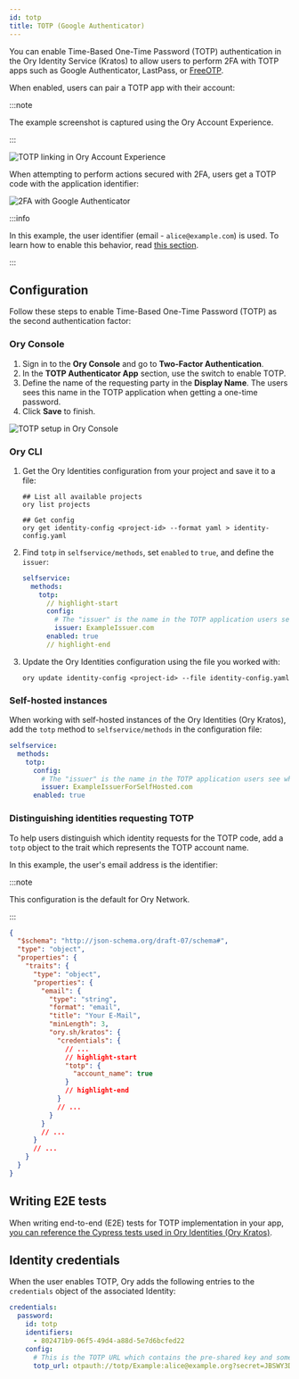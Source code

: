 ```yaml
---
id: totp
title: TOTP (Google Authenticator)
---
```


You can enable Time-Based One-Time Password (TOTP) authentication in the Ory Identity Service (Kratos) to allow users to perform
2FA with TOTP apps such as Google Authenticator, LastPass, or [FreeOTP](https://freeotp.github.io/).

When enabled, users can pair a TOTP app with their account:

:::note

The example screenshot is captured using the Ory Account Experience.

:::

![TOTP linking in Ory Account Experience](../_static/mfa/1.png)

When attempting to perform actions secured with 2FA, users get a TOTP code with the application identifier:

![2FA with Google Authenticator](../_static/mfa/2.png)

:::info

In this example, the user identifier (email - `alice@example.com`) is used. To learn how to enable this behavior, read
[this section](#distinguishing-identities-requesting-totp).

:::

## Configuration

Follow these steps to enable Time-Based One-Time Password (TOTP) as the second authentication factor:

### Ory Console

1. Sign in to the **Ory Console** and go to **Two-Factor Authentication**.
2. In the **TOTP Authenticator App** section, use the switch to enable TOTP.
3. Define the name of the requesting party in the **Display Name**. The users sees this name in the TOTP application when getting
   a one-time password.
4. Click **Save** to finish.

![TOTP setup in Ory Console](../_static/mfa/3.png)

### Ory CLI

1. Get the Ory Identities configuration from your project and save it to a file:

   ```shell
   ## List all available projects
   ory list projects

   ## Get config
   ory get identity-config <project-id> --format yaml > identity-config.yaml
   ```

2. Find `totp` in `selfservice/methods`, set `enabled` to `true`, and define the `issuer`:

   ```yaml title="identity-config.yaml"
   selfservice:
     methods:
       totp:
         // highlight-start
         config:
           # The "issuer" is the name in the TOTP application users see when getting a one-time password.
           issuer: ExampleIssuer.com
         enabled: true
         // highlight-end
   ```

3. Update the Ory Identities configuration using the file you worked with:

   ```shell
   ory update identity-config <project-id> --file identity-config.yaml
   ```

### Self-hosted instances

When working with self-hosted instances of the Ory Identities (Ory Kratos), add the `totp` method to `selfservice/methods` in
the configuration file:

```yaml title="kratos.config.yml"
selfservice:
  methods:
    totp:
      config:
        # The "issuer" is the name in the TOTP application users see when getting a one-time password.
        issuer: ExampleIssuerForSelfHosted.com
      enabled: true
```

### Distinguishing identities requesting TOTP

To help users distinguish which identity requests for the TOTP code, add a `totp` object to the trait which represents the TOTP
account name.

In this example, the user's email address is the identifier:

:::note

This configuration is the default for Ory Network.

:::

```json title="sample identity schema"
{
  "$schema": "http://json-schema.org/draft-07/schema#",
  "type": "object",
  "properties": {
    "traits": {
      "type": "object",
      "properties": {
        "email": {
          "type": "string",
          "format": "email",
          "title": "Your E-Mail",
          "minLength": 3,
          "ory.sh/kratos": {
            "credentials": {
              // ...
              // highlight-start
              "totp": {
                "account_name": true
              }
              // highlight-end
            }
            // ...
          }
        }
        // ...
      }
      // ...
    }
  }
}
```

## Writing E2E tests

When writing end-to-end (E2E) tests for TOTP implementation in your app,
[you can reference the Cypress tests used in Ory Identities (Ory Kratos)](https://github.com/ory/kratos/blob/fc2cecfbeab811aa1a851f953b6bc2a4c119c412/test/e2e/cypress/integration/profiles/mfa/totp.spec.ts).

## Identity credentials

When the user enables TOTP, Ory adds the following entries to the `credentials` object of the associated Identity:

```yaml
credentials:
  password:
    id: totp
    identifiers:
      - 802471b9-06f5-49d4-a88d-5e7d6bcfed22
    config:
      # This is the TOTP URL which contains the pre-shared key and some additional meta-information.
      totp_url: otpauth://totp/Example:alice@example.org?secret=JBSWY3DPEHPK3PXP&issuer=Example
```
